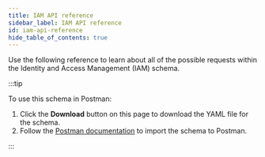 ```yaml
---
title: IAM API reference
sidebar_label: IAM API reference
id: iam-api-reference
hide_table_of_contents: true
---
```



Use the following reference to learn about all of the possible requests within the Identity and Access Management (IAM) schema.

:::tip

To use this schema in Postman:

1. Click the **Download** button on this page to download the YAML file for the schema.
2. Follow the [Postman documentation](https://learning.postman.com/docs/integrations/available-integrations/working-with-openAPI/) to import the schema to Postman.

:::

<ApiDocMdx id="iam" />
